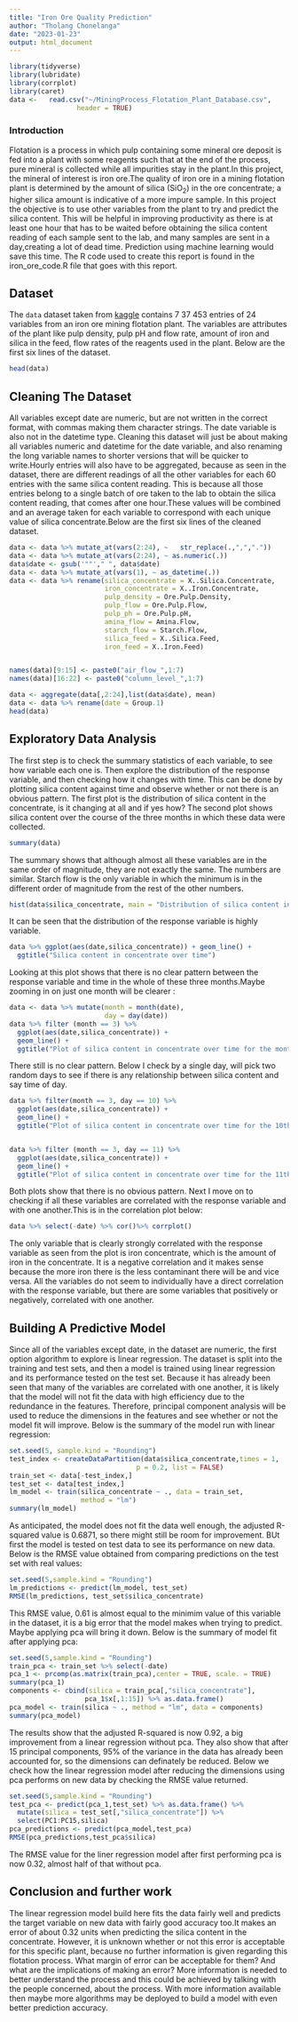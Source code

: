 ```yaml
---
title: "Iron Ore Quality Prediction"
author: "Tholang Chonelanga"
date: "2023-01-23"
output: html_document
---
```


```r
library(tidyverse)
library(lubridate)
library(corrplot)
library(caret)
data <-   read.csv("~/MiningProcess_Flotation_Plant_Database.csv", 
                 header = TRUE)
```

### Introduction

Flotation is a process in which pulp containing some mineral ore deposit is fed into a plant with some reagents such that at the end of the process, pure mineral is collected while all impurities stay in the plant.In this project, the mineral of interest is iron ore.The quality of iron ore in a mining flotation plant is determined by the amount of silica (SiO~2~) in the ore concentrate; a higher silica amount is indicative of a more impure sample. In this project the objective is to use other variables from the plant to try and predict the silica content. This will be helpful in improving productivity as there is at least one hour that has to be waited before obtaining the silica content reading of each sample sent to the lab, and many samples are sent in a day,creating a lot of dead time. Prediction using machine learning would save this time. The R code used to create this report is found in the iron_ore_code.R file that goes with this report.

## Dataset

The `data` dataset taken from [kaggle](https://www.kaggle.com/datasets/edumagalhaes/quality-prediction-in-a-mining-process) contains 7 37 453 entries of 24 variables from an iron ore mining flotation plant. The variables are attributes of the plant like pulp density,  pulp pH and flow rate, amount of iron and silica in the feed, flow rates of the reagents used in the plant. Below are the first six lines of the dataset.

```r
head(data)
```

## Cleaning The Dataset

All variables except date are numeric, but are not written in the correct format, with commas making them character strings. The date variable is also not in the datetime type. Cleaning this dataset will just be about making all variables numeric and datetime for the date variable, and also renaming the long variable names to shorter versions that will be quicker to write.Hourly entries will also have to be aggregated, because as seen in the dataset, there are different readings of all the other variables for each 60 entries with the same silica content reading. This is because all those entries belong to a single batch of ore taken to the lab to obtain the silica content reading, that comes after one hour.These values will be combined and an average taken for each variable to correspond with each unique value of silica concentrate.Below are the first six lines of the cleaned dataset.

```r
data <- data %>% mutate_at(vars(2:24), ~   str_replace(.,",","."))
data <- data %>% mutate_at(vars(2:24), ~ as.numeric(.))
data$date <- gsub('""'," ", data$date)
data <- data %>% mutate_at(vars(1), ~ as_datetime(.))
data <- data %>% rename(silica_concentrate = X..Silica.Concentrate,
                        iron_concentrate = X..Iron.Concentrate,
                        pulp_density = Ore.Pulp.Density,
                        pulp_flow = Ore.Pulp.Flow,
                        pulp_ph = Ore.Pulp.pH,
                        amina_flow = Amina.Flow,
                        starch_flow = Starch.Flow,
                        silica_feed = X..Silica.Feed,
                        iron_feed = X..Iron.Feed)


names(data)[9:15] <- paste0("air_flow_",1:7)
names(data)[16:22] <- paste0("column_level_",1:7)

data <- aggregate(data[,2:24],list(data$date), mean)
data <- data %>% rename(date = Group.1)
head(data)
```

## Exploratory Data Analysis

The first step is to check the summary statistics of each variable, to see how variable each one is. Then explore the distribution of the response variable, and then checking how it changes with time. This can be done by plotting silica content against time and observe whether or not there is an obvious pattern. The first plot is the distribution of silica content in the concentrate, is it changing at all and if yes how? The second plot shows silica content over the course of the three months in which these data were collected.

```r
summary(data)
```

The summary shows that although almost all these variables are in the same order of magnitude, they are not exactly the same. The numbers are similar. Starch flow is the only variable in which the minimum is in the different order of magnitude from the rest of the other numbers. 

```r
hist(data$silica_concentrate, main = "Distribution of silica content in the concentrate")
```

It can be seen that the distribution of the response variable is highly variable.

```r
data %>% ggplot(aes(date,silica_concentrate)) + geom_line() +
  ggtitle("Silica content in concentrate over time")
```

Looking at this plot shows that there is no clear pattern between the response variable and time in the whole of these three months.Maybe zooming in on just one month will be clearer :

```r
data <- data %>% mutate(month = month(date),
                        day = day(date))
data %>% filter (month == 3) %>% 
  ggplot(aes(date,silica_concentrate)) +
  geom_line() +
  ggtitle("Plot of silica content in concentrate over time for the month of March")
```

There still is no clear pattern. Below I check by a single day, will pick two random days to see if there is any relationship between silica content and say time of day.

```r
data %>% filter(month == 3, day == 10) %>%
  ggplot(aes(date,silica_concentrate)) +
  geom_line() + 
  ggtitle("Plot of silica content in concentrate over time for the 10th day of March")


data %>% filter (month == 3, day == 11) %>%
  ggplot(aes(date,silica_concentrate)) +
  geom_line() +
  ggtitle("Plot of silica content in concentrate over time for the 11th day of March")
```

Both plots show that there is no obvious pattern. Next I move on to checking if all these variables are correlated with the response variable and with one another.This is in the correlation plot below:

```r
data %>% select(-date) %>% cor()%>% corrplot()
```

The only variable that is clearly strongly correlated with the response variable as seen from the plot is iron concentrate, which is the amount of iron in the concentrate. It is a negative correlation and it makes sense because the more iron there is the less contaminant there will be and vice versa. All the variables do not seem to individually have a direct correlation with the response variable, but there are some variables that positively or negatively, correlated with one another.

## Building A Predictive Model

Since all of the variables except date, in the dataset are numeric, the first option algorithm to explore is linear regression. The dataset is split into the training and test sets, and then a model is trained using linear regression and its performance tested on the test set. Because it has already been seen that many of the variables are correlated with one another, it is likely that the model will not fit the data with high efficiency due to the redundance in the features. Therefore, principal component analysis will be used to reduce the dimensions in the features and see whether or not the model fit will improve. Below is the summary of the model run with linear regression:

```r
set.seed(5, sample.kind = "Rounding")
test_index <- createDataPartition(data$silica_concentrate,times = 1,
                                p = 0.2, list = FALSE)
train_set <- data[-test_index,]
test_set <- data[test_index,]
lm_model <- train(silica_concentrate ~ ., data = train_set, 
                  method = "lm")
summary(lm_model)
```

As anticipated, the model does not fit the data well enough, the adjusted R-squared value is 0.6871, so there might still be room for improvement. BUt first the model is tested on test data to see its performance on new data. Below is the RMSE value obtained from comparing predictions on the test set with real values:

```r
set.seed(5,sample.kind = "Rounding")
lm_predictions <- predict(lm_model, test_set)
RMSE(lm_predictions, test_set$silica_concentrate)
```

This RMSE value, 0.61 is almost equal to the minimim value of this variable in the dataset, it is a big error that the model makes when trying to predict. Maybe applying pca will bring it down. Below is the summary of model fit after applying pca:

```r
set.seed(5,sample.kind = "Rounding")
train_pca <- train_set %>% select(-date)
pca_1 <- prcomp(as.matrix(train_pca),center = TRUE, scale. = TRUE)
summary(pca_1)
components <- cbind(silica = train_pca[,"silica_concentrate"],
                   pca_1$x[,1:15]) %>% as.data.frame()
pca_model <- train(silica ~ ., method = "lm", data = components)
summary(pca_model)
```

The results show that the adjusted R-squared is now 0.92, a big improvement from a linear regression without pca. They also show that after 15 principal components, 95% of the variance in the data has already been accounted for, so the dimensions can definately be reduced. Below we check how the linear regression model after reducing the dimensions using pca performs on new data by checking the RMSE value returned. 

```r
set.seed(5,sample.kind = "Rounding")
test_pca <- predict(pca_1,test_set) %>% as.data.frame() %>%
  mutate(silica = test_set[,"silica_concentrate"]) %>%
  select(PC1:PC15,silica)
pca_predictions <- predict(pca_model,test_pca)
RMSE(pca_predictions,test_pca$silica)
```

The RMSE value for the liner regression model after first performing pca is now 0.32, almost half of that without pca.

## Conclusion and further work

The linear regression model build here fits the data fairly well and predicts the target variable on new data with fairly good accuracy too.It makes an error of about 0.32 units when predicting the silica content in the concentrate. However, it is unknown whether or not this error is acceptable for this specific plant, because no further information is given regarding this flotation process. What margin of error can be acceptable for them?  And what are the implications of making an error? More information is needed to better understand the process and this could be achieved by talking with the people concerned, about the process. With more information available then maybe more algorithms may be deployed to build a model with even better prediction accuracy.